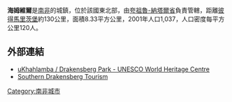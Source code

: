 {{Unreferenced|time=2020-03-16T04:02:28+00:00}}
{{noteTA
|1=zh:夸祖魯;zh-cn:夸祖鲁;zh-hk:夸祖魯;
}}

'''海姆維爾'''是[[南非|南非]]的城鎮，位於該國東北部，由[[夸祖魯-納塔爾省|夸祖魯-納塔爾省]]負責管轄，距離[[彼得馬里茨堡|彼得馬里茨堡]]約130公里，面積8.33平方公里，2001年人口1,037，人口密度每平方公里120人。

==外部連結==
* [http://whc.unesco.org/en/list/985 uKhahlamba / Drakensberg Park - UNESCO World Heritage Centre] {{Wayback|url=http://whc.unesco.org/en/list/985 |date=20181224215005 }}
* [https://web.archive.org/web/20100708223948/http://www.southernbergescape.co.za/ Southern Drakensberg Tourism]

{{SouthAfrica-geo-stub}}
[[Category:南非城市|Category:南非城市]]